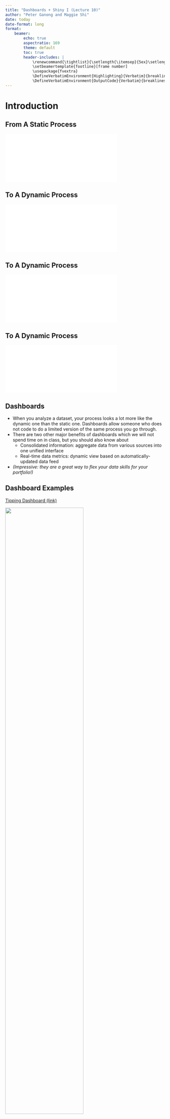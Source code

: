 ```yaml
---
title: "Dashboards + Shiny I (Lecture 10)"
author: "Peter Ganong and Maggie Shi"
date: today
date-format: long
format: 
    beamer:
        echo: true
        aspectratio: 169
        theme: default
        toc: true
        header-includes: |
            \renewcommand{\tightlist}{\setlength{\itemsep}{5ex}\setlength{\parskip}{0pt}}
            \setbeamertemplate{footline}[frame number]
            \usepackage{fvextra}
            \DefineVerbatimEnvironment{Highlighting}{Verbatim}{breaklines,commandchars=\\\{\}}
            \DefineVerbatimEnvironment{OutputCode}{Verbatim}{breaklines,commandchars=\\\{\}}
---
```


# Introduction

## From A Static Process
![](pictures/process_1.pdf){ width=70% fig-align="center"}

## To A Dynamic Process
![](pictures/process_2.pdf){ width=70% fig-align="center"}

## To A Dynamic Process
![](pictures/process_3.pdf){ width=70% fig-align="center"}

## To A Dynamic Process
![](pictures/process_4.pdf){ width=70% fig-align="center"}

## Dashboards 

* When you analyze a dataset, your process looks a lot more like the dynamic one than the static one. Dashboards allow someone who does not code to do a limited version of the same process you go through.
* There are two other major benefits of dashboards which we will not spend time on in class, but you should also know about 
    * Consolidated information: aggregate data from various sources into one unified interface
    * Real-time data metrics: dynamic view based on automatically-updated data feed 
* *(Impressive: they are a great way to flex your data skills for your portfolio!)*


## Dashboard Examples
[Tipping Dashboard (link)](https://gallery.shinyapps.io/template-dashboard-tips1/?_gl=1*8eg1ly*_ga*NTIzNjY0NzA4LjE3MjA2MjE0MTU.*_ga_2C0WZ1JHG0*MTcyNDM1NzM4NC40LjEuMTcyNDM1NzQ3MS4wLjAuMA..)

![](pictures/restaurant_tip.png){ width=70% fig-align="center"}



## Dashboard Examples
[NBA Dashboard (link)](https://gallery.shinyapps.io/template-nba-dashboard/?_gl=1*8eg1ly*_ga*NTIzNjY0NzA4LjE3MjA2MjE0MTU.*_ga_2C0WZ1JHG0*MTcyNDM1NzM4NC40LjEuMTcyNDM1NzQ3MS4wLjAuMA..)

![](pictures/nba.png){ width=70% fig-align="center"}


## Dashboards: Promises and Pitfall

When Professor Ganong worked in the Mayor's Office in Boston, the mayor asked for every single department to suggest metrics for a dashboard. The mayor put a TV in his office so that the dashboards would be displayed at all times.

Discussion questions: 

1. What are examples of data that a city would benefit from tracking with a dashboard?
2. What are examples of data where putting it on a dashboard might inadvertently lead to poor management or create bad incentives for workers?


## Shiny
- `shiny` is a framework for creating dashboards and web apps
- Originally developed for R, but now available for Python
- In Terminal/command line:

```{}
$ pip install shiny
```

In this lecture: `$` means run at the terminal (on Macs the prefix is `%`)

## Introduction: summary

* Dashboards let non-coders interact with data
* There are many ways to build a dashboard, we will use shiny
* If you haven't installed shiny yet, please install it now 


# Anatomy of All Shiny Apps

## Anatomy of All Shiny Apps: Roadmap 
- Introduce vocabulary: User interface (UI) and Server
- UI input elements
- Server examples
- UI output elements
- Syntax for all shiny apps

## Shiny Program Components

Shiny programs have 2 main components 

\vspace{2ex}

1. **User interface (UI)** : defines the layout and elements users interact with
    \vspace{2ex}
    - UI side is basically the 'decorative' part of the Shiny program -- akin to web design
2. **Server**: logic that processes inputs and outputs 
    - Server side is where the Python code is


- In this class, both the UI and the server run on a single computer -- yours. 
- Note: Shiny apps can't be run directly out of VSCode or in code chunks. Instead, we will deploy from the command line, as we will see in a few slides

## UI Examples: Input Elements
![](pictures/input_1.png){ width=70% fig-align="center"}

## UI Examples: Input Elements
![](pictures/input_2.png){ width=60% fig-align="center"}


## Server Examples

* Read in a CSV file
* Make a graph
* Make a map
* Compute statistics for a place/time period/subgroup of interest
* Run a machine learning algorithm, report predictions in a table

## UI Examples: Output Elements
![](pictures/output_1.png){ width=55% fig-align="center"}


## UI and Server
![](pictures/process_5.pdf){ width=70% fig-align="center"}


## Shiny App Syntax
Shiny apps always have the following structure:

:::: {.columns}

::: {.column width="50%"}
```python
# | eval: false
from shiny import App, render, ui

app_ui = ui.page_fluid(
    [CODE TO LAY OUT THE PAGE]
)

def server(input, output, session):
    [CODE THAT HANDLES PYTHON]

app = App(app_ui, server)
```
:::

::: {.column width="50%"}
- **UI**: `app_ui = ui.page_fluid(...)`

\vspace{4ex}

. . . 

- **Server**: `def server(input, output, session):`


\vspace{4ex}

. . . 

- **App**: always ends with `app = App(app_ui, server)`
:::

::::

## Anatomy of All Shiny Apps: Summary

- Shiny app is always composed of a **UI** side and  **server** side
- UI side has elements that take in *input*: check boxes, numeric inputs, slider
- Pass these inputs to the server, get back computation results
- UI then displays *output*: text, figures, data


# Build Your First Shiny App 
## Your First Shiny App: Roadmap

Steps

1. Navigate through command line to the folder where the app will be stored 
2. Create a basic app
3. Deploy and display it in a web browser

Plan of action: I will show this step-by-step and then you will try it.


## Creating a New Shiny App 
- We initialize Shiny apps from the command line -- not in Python 
- This means our usual workflow of running code chunks out of VSCode won't work
- Instead, we'll do the following:

. . .

\vspace{2ex}

- First, decide which folder you want the Shiny app to be using the finder
- Then navigate there using the command line. How-to's on next slide

## 

\small

:::: {.columns}

::: {.column width="50%"}
**Macs**

- Right click and hover over "Copy"

![](pictures/directory_2.png){ width=40% fig-align="center"}


- **Before** clicking "Copy", press "Option" key (⌥)
- It should switch to "Copy [foldername] as Pathname"
:::

::: {.column width="50%"}
**Windows**

![](pictures/directory_2_pc.png){ width=100% fig-align="center"}

"Copy as Path"

Source: How-to Geek
:::

::::

\vspace{2ex}

![](pictures/directory_3.png){ width=80% fig-align="center"}

```{}
$ cd <dir_for_shiny_app> 
```

\normalsize


## Create Your Shiny App
Within that folder, type in Terminal:

```{}
$ shiny create
```
- If you're getting errors that `shiny` is not a recognized command, try `python -m shiny create` or `python -m shiny create`
- Choose "Basic app" as the template
    - In a future lecture we will explore the other templates

\vspace{2ex}

![](pictures/directory_4.png){ width=50% fig-align="center"}

. . .

- Don't use Shiny Express

![](pictures/directory_5.png){ width=50% fig-align="center"}


## Create Your Shiny App (continued)
- Click "Enter" for destination category (since you've already `cd`-ed into that directory)

![](pictures/directory_6.png){ width=50% fig-align="center"}

. . .

- You should see a new folder titled `basic-app` in your directory 

![](pictures/directory_7.png){ width=65% fig-align="center"}


## Your New Shiny App 

\footnotesize

Inside `basic-app`, you should see an `app.py` file

```python
#| eval: false
from shiny import App, render, ui

app_ui = ui.page_fluid(
    ui.panel_title("Hello Shiny!"),
    ui.input_slider("n", "N", 0, 100, 20),
    ui.output_text_verbatim("txt"),
)

def server(input, output, session):
    @render.text
    def txt():
        return f"n*2 is {input.n() * 2}"

app = App(app_ui, server)
```

\normalsize


## Deploying Your New Shiny App 

- Shiny apps are deployed out of Terminal with the following line:

```{}
$ shiny run --reload basic-app/app.py
```

\vspace{2ex}
![](pictures/directory_9.png){ width=60% fig-align="center"}


- If the app doesn't automatically load, copy the IP address into your browser

\vspace{2ex}
![](pictures/directory_10.png){ width=60% fig-align="center"}

## Deploying Your New Shiny App 
- In your browser, you should see a basic app with a slider from 0 to 100
\vspace{2ex}
![](pictures/directory_11.png){ width=40% fig-align="center"}

## In-class exercise

Follow instructions on slides 26-32 to deploy `basic-app`

```{}
$ pip install shiny
$ cd name-of-directory/
$ shiny create
# choose "Basic app", Shiny Express -> No, directory <accept_default> #
$ shiny run basic-app/app.py
```
In browser, verify that you can move the slider. Quit in terminal using CTRL+C .

\vspace{2ex}

Tips:

* If the app doesn’t automatically load, copy the URL into your browser. 



\vspace{-1.5ex}
- If you're getting errors that `shiny` is not a recognized command, try `python -m shiny run basic-app/app.py` or `python -m shiny run basic-app/app.py`

\vspace{-1.5ex}

* Default directory names may be something other than `basic-app`

\vspace{-1.5ex}

* When you are done, help a neighbor



# Understand Your First Shiny App: UI

## Understand Your First Shiny App: Roadmap
:::: {.columns}

::: {.column width="50%"}
\AddToHookNext{env/Highlighting/begin}{\footnotesize}
```python
# | eval: false
# | echo: true 
from shiny import App, render, ui

app_ui = ui.page_fluid(
    ui.panel_title("Hello Shiny!"),
    ui.input_slider("n", "N", 0, 100, 20),
    ui.output_text_verbatim("txt"),
)

def server(input, output, session):
    @render.text
    def txt():
        return f"n*2 is {input.n() * 2}"

app = App(app_ui, server)
```
:::

::: {.column width="50%"}
![](pictures/directory_11.png){ width=90% fig-align="center"}

Walk through

* `ui.panel_title()`

\vspace{-1ex}

* `ui.input_slider()`

\vspace{-1ex}

* `ui.output_text_verbatim()`

:::


::::

## Going back to our basic app: `app.py` 
:::: {.columns}

::: {.column width="50%"}
\AddToHookNext{env/Highlighting/begin}{\footnotesize}
```python
# | eval: false
# | echo: true 
from shiny import App, render, ui

app_ui = ui.page_fluid(
    ui.panel_title("Hello Shiny!"),
    ui.input_slider("n", "N", 0, 100, 20),
    ui.output_text_verbatim("txt"),
)

def server(input, output, session):
    @render.text
    def txt():
        return f"n*2 is {input.n() * 2}"

app = App(app_ui, server)
```
:::

::: {.column width="50%"}

\begin{center} A UI-only component: title \end{center}


```python
# | eval: false
# | echo: true 
ui.panel_title("Hello Shiny!")
```

\vspace{2ex}

- This remains static and doesn't require any computation
- So it doesn't appear on the server side
:::

::::

## Going back to our basic app: `app.py` 
:::: {.columns}

\footnotesize

::: {.column width="50%"}
```python
# | eval: false
# | echo: true 
from shiny import App, render, ui

app_ui = ui.page_fluid(
    ui.panel_title("Hello Shiny!"),
    ui.input_slider("n", "N", 0, 100, 20),
    ui.output_text_verbatim("txt"),
)

def server(input, output, session):
    @render.text
    def txt():
        return f"n*2 is {input.n() * 2}"

app = App(app_ui, server)
```
:::

::: {.column width="50%"}

\begin{center} Component: **input** slider \end{center}


```python
#| eval: false
#| echo: true 
ui.input_slider("n", "N", 0, 100, 20)
```

. . .

\vspace{2ex}

\vspace{2ex}
- `"n"`: value from user input
- `"N"`: label 
- `0`: minimum of slider
- `100`: maximum of slider
- `20`: default value of slider 
- H[Link to sliderInput documentation](https://shiny.posit.co/r/reference/shiny/0.14/sliderinput)

:::
::::

\normalsize


## Going back to our basic app: `app.py` 
:::: {.columns}

::: {.column width="50%"}
\AddToHookNext{env/Highlighting/begin}{\footnotesize}
```python
# | eval: false
# | echo: true 
from shiny import App, render, ui

app_ui = ui.page_fluid(
    ui.panel_title("Hello Shiny!"),
    ui.input_slider("n", "N", 0, 100, 20),
    ui.output_text_verbatim("txt"),
)

def server(input, output, session):
    @render.text
    def txt():
        return f"n*2 is {input.n() * 2}"

app = App(app_ui, server)
```
:::

::: {.column width="50%"}

\footnotesize

\begin{center}Component: **output** text verbatim \end{center}

**UI**: 

```python
# | eval: false
# | echo: true 
ui.output_text_verbatim("txt")
```

- This component renders text 
- What is `"txt"`?

. . .

\vspace{2ex}
**Server**:
```python
# | eval: false
# | echo: true 
@render.text
def txt():
    return f"n*2 is {input.n() * 2}"
```

-  Shiny's syntax: `"txt"` on UI side corresponds to `txt()` on the server side
\vspace{-1ex}
- Additional syntax: `@render.text` indicates that `txt()` should be rendered as text

:::
::::



\normalsize

## Render Decorators

- Any function whose output you want to display must be wrapped with a **render decorators** of the correct type 
- The render decorator is always followed by the definition of a function (e.g., `def txt():`)

\vspace{2ex}

\begin{table}[h!]
\centering
\begin{tabular}{|l|l|}
\hline
\textbf{UI Side}     & \textbf{Server Side} \\ \hline
`ui.output\_plot`      & `@render.plot` \\ \hline
`ui.output\_text`, `ui.output\_text\_verbatim`      & `@render.text` \\ \hline
`ui.output\_table`      & `@render.table` \\ \hline

\end{tabular}
\end{table}



## Understand Your First Shiny App: Summary

- UI: ask user for `ui.input_slider("n")` 
- Server: receive input as as `input.n()`
- Server: compute `input.n() * 2`
- Server: get output from server as `def txt():`
    - We have to declare what this output will be eventually rendered as using a decorator (`@render.text`) 
- UI: display output as `ui.output_text_verbatim("txt")`

## Generalizing from this Example:
You can now see the general pattern:

- *Syntax for defining input*: `"x"` on UI side becomes `input.x()` on server side

\vspace{-1.5ex}

- *Syntax for defining output*: `def value():` on server side becomes `"value"` on UI side
\vspace{-1.5ex}

- *Syntax for rendering output*: render decorators like `@render.plot`,  `@render.table`

# Build Your Second Shiny App

## Build Your Second Shiny App: Roadmap

Goal: display a histogram of a normally-distributed sample with mean `mu`

Steps

1. Install package to show graphs in Altair
1. Server side code to compute a normally-distributed sample with mean `mu`
2. UI side code to ask for `mu` and to display the plot


## Jupyter Widgets 
- Shiny supports Jupyter Widgets via `shinywidgets` package
    - About 10\% of students needed to instead use a different  `anywidget`
- We'll focus on using `shinywidgets` to incorporate `altair` plots, but it also supports many other interactive widgets from Jupyter Notebooks: `plotly`, `pydeck`, `bokeh`, etc.

```{}
$ pip install shinywidgets
```

## Altair Jupyter Widget
- **UI-side**: `shinywidgets` has its own UI output element: `output_widget()`
- **Server-side**: Altair has its own render function through `shinywidgets`: `@render_altair` 

- First, import required packages

```python
from shinywidgets import render_altair, output_widget
import altair as alt
```


## Build Your Second Shiny App 
- Starting on server side of `normal_distn_app/app.py`:
\AddToHookNext{env/Highlighting/begin}{\footnotesize}
```python
# | eval: false
# | echo: true 
def server(input, output, session):
    # [other server-side code]
    @render_altair
    def my_hist():
        sample = np.random.normal(input.mu(), 20, 100)
        df = pd.DataFrame({'sample': sample})
        return(
            alt.Chart(df).mark_bar().encode(
                alt.X('sample:Q', bin=True), 
                alt.Y("count()")
            )
        )
```

<!--
- `sample = np.random.normal(input.n(), 20, 100)` is `numpy` code that defines a normally-distributed random sample:
    - mean: `input.n()`
    - standard deviation: `20`
    - number of observations: `100`
--> 

## Build Your Second Shiny App 
- Then moving on to the UI side:

. . .

\vspace{2ex}

- We have defined plot as `my_hist()` on the server side
- But on the UI side, we have to call it `"my_hist"`

. . . 

\vspace{2ex}
```python
# | eval: false
# | echo: true 
app_ui = ui.page_fluid(
    ui.panel_title("Histogram of 100 Draws from Normal with mean mu"),
    ui.input_slider("mu", "N", 0, 100, 20),
    output_widget("my_hist")
)
```


## Build Your Second Shiny App 
- One last thing: add libraries at the top 

```python
# | eval: false
# | echo: true 
from shiny import App, render, ui
from shinywidgets import render_altair, output_widget
import altair as alt
import numpy as np
```

## Build Your Second Shiny App 

`$ shiny run --reload normal_distn_app/app.py`

![](pictures/basic_app_2.png){ width=40% fig-align="center"}

This app is stored in the folder `shiny_10/apps_after_class`

## Build Your Second Shiny App: Summary

- Ask user for `ui.input_slider("mu")` 

\vspace{-1.5ex}

- Give input to server as `input.mu()`

\vspace{-1.5ex}

- Simulate numbers drawn from a distribution with mean `mu`

\vspace{-1.5ex}

- Define output using as `def my_hist():`
    - Render decorator for altair output: `@render_altair`

\vspace{-1.5ex}

- Display output as `output_widget("my_hist")`

<!-- Remark: this is very similar to what the original basic app did with `ui.input_slider("n")` -> `input.n()` -> `def txt()` -> `ui.output_text_verbatim("txt")` -->

# Debugging 

## Debugging: Roadmap
- We will now introduce some typos to show how they manifest
- Mis-typed the plot color
- Mis-typed a Shiny function
- Used wrong `render`

## Example 1

\vspace{2ex}
- Say that we mis-typed the plot color

```python
#| eval: false
@render_altair
def my_hist():
    sample = np.random.normal(input.n(), 20, 100)
    df = pd.DataFrame({'sample': sample})
    return (
        alt.Chart(df)
        .mark_bar(color = not_a_color)
        .encode(x=alt.X('sample:Q', bin=True), y="count()")
    )
```

## Example 1, continued 
- Once we save `app.py`, the app will refresh and display:

![](pictures/basic_app_error1.png){ width=50% fig-align="center"}

- And we will also get a similar error in terminal

![](pictures/basic_app_error2.png){ width=60% fig-align="center"}

## Example 2
- But say that we mis-typed one of the UI elements: `output_wdget()`

```python
# | eval: false
# | echo: true

app_ui = ui.page_fluid(
    ui.panel_title("Histogram of 100 Draws from Normal with mean mu"),
    ui.input_slider("mu", "N", 0, 100, 20),
    output_wdget("my_hist")
)
```

- The app won't load at all and the error message is in Terminal

![](pictures/basic_app_error3.png){ width=70% fig-align="center"}

## Example 3

\vspace{2ex}
- Say that we used `@render.text` instead of `@render_altair`

```python
#| eval: false

@render.text
def my_hist():
        sample = np.random.normal(input.mu(), 20, 100)
        df = pd.DataFrame({'sample': sample})
        return(
            alt.Chart(df).mark_bar().encode(
                alt.X('sample:Q', bin=True), 
                alt.Y("count()")
            )
        )
```

## Example 3, continued

![](pictures/basic_app_error5.png){ width=70% fig-align="center"}



## In-Class Exercise

Try to run `apps_for_class/normal_distn_app/app_to_debug.py`. Debug the errors.

## Debugging: Summary

- Plain vanilla python errors (`wrongcolor`) will typically show up in the web app.
- Shiny-specific errors (`output_wdget`) will show up in Terminal
- Output definition on server side needs to also include "render decorator" functions: `@render_altair`, `@render.text`, etc.
- Develop your app piece-by-piece and keep refreshing the app to debug as you go


## Whole Lecture Summary
Dashboards are a way to give (limited) Python access to your non-coding friends, managers, or the public

Steps to a dashboard in Shiny

\vspace{-1ex}

1. UI takes user input 

\vspace{-1ex}

2. Send it to the server 

\vspace{-1ex}

3. Run Python on the server 
\vspace{-1ex}

4. Write a Python function which returns material to display 
\vspace{-1ex}

5. Display it in the UI 

\vspace{-1ex}

Debugging is trickier with apps, since errors can be at command line or in the app itself

```python
app_ui = ui.page_fluid(
    ui.input_select(id='select_input', label='Choose an option:', choices=['Option 1', 'Option 2', 'Option 3']),
    ui.input_radio_buttons(id='outcome', label='Choose an outcome:', choices=["Cases", "Deaths"]),  # new code
    ui.output_plot('ts'),
    ui.output_table("subsetted_data_table")
)

@render.plot
def ts():
    df = subsetted_data()
    if input.outcome() == "Cases": #begin new code
        series = df['cases']       #
    if input.outcome() == "Deaths":#
        series = df['deaths']      # end new code
    fig, ax = plt.subplots(figsize=(3,6))
    ax.plot(df['date'], series)
    ax.tick_params(axis = 'x', rotation = 45)
    ax.set_xlabel('Date')
    ax.set_ylabel(input.outcome())
    ax.set_title(f'COVID-19 {input.outcome()} in {input.state()}')
    ax.set_yticklabels(['{:,}'.format(int(x)) for x in ax.get_yticks()])
    return fig
```

